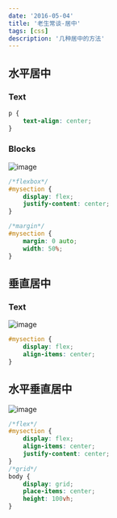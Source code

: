 ```yaml
---
date: '2016-05-04'
title: '老生常谈-居中'
tags: [css]
description: '几种居中的方法'
---
```


## 水平居中

### Text

```css
p {
	text-align: center;
}
```

### Blocks

![image](https://cdn.jsdelivr.net/gh/funnypan/pics@master/images/20190125091332.png)

```css
/*flexbox*/
#mysection {
	display: flex;
	justify-content: center;
}

/*margin*/
#mysection {
	margin: 0 auto;
	width: 50%;
}
```

## 垂直居中

### Text

![image](https://cdn.jsdelivr.net/gh/funnypan/pics@master/images/20190125092037.png)

```css
#mysection {
	display: flex;
	align-items: center;
}
```

## 水平垂直居中

![image](https://cdn.jsdelivr.net/gh/funnypan/pics@master/images/20190125091735.png)

```css
/*flex*/
#mysection {
	display: flex;
	align-items: center;
	justify-content: center;
}
/*grid*/
body {
	display: grid;
	place-items: center;
	height: 100vh;
}
```
